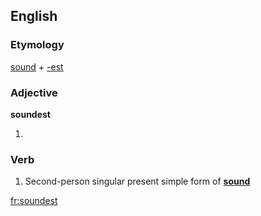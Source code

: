 ==English==

===Etymology===
[[sound]] + [[-est]]

===Adjective===
'''soundest'''

# {{superlative of|sound}}

===Verb===
{{infl|en|verb form}}

# {{archaic}} Second-person singular present simple form of '''[[sound]]'''

[[fr:soundest]]